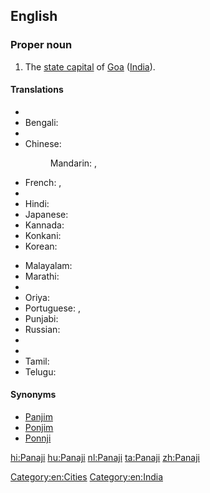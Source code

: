 ==English==
{{wikipedia}}

===Proper noun===
{{en-proper noun}}

# The [[state capital]] of [[Goa]] ([[India]]).

====Translations====
{{trans-top|capital of Goa, India}}
* {{trreq|as}}
* Bengali: {{t-|bn|পানাজি|sc=Beng}}
* {{trreq|hne}}
* Chinese:
*: Mandarin: {{t|cmn|帕納吉|sc=Hani}}, {{t|cmn|帕纳吉|tr=Pànàjí|sc=Hani}}
* French: {{t-|fr|Panaji|m}}, {{t-|fr|Panjim|m}}
* {{trreq|gu}}
* Hindi: {{t+|hi|पणजी|tr=paṇajī}}
* Japanese: {{t-|ja|パナジ|tr=Panaji}}
* Kannada: {{t-|kn|ಪಣಜಿ|sc=Knda}}
* Konkani: {{tø|kok|पणजी}}
* Korean: {{t-|ko|파나지|sc=Kore}}
{{trans-mid}}
* Malayalam: {{t-|ml|പനജി|sc=Mlym}}
* Marathi: {{t-|mr|पणजी|sc=Deva}}
* {{trreq|lus}}
* Oriya: {{t-|or|ପାଣାଜୀ|sc=Orya}}
* Portuguese: {{t-|pt|Pangim|m}}, {{t-|pt|Panaji|m}}
* Punjabi: {{t|pa|ਪਣਜੀ|f|tr=paṇajī|sc=Guru}}
* Russian: {{t-|ru|Панаджи|m|tr=Panadži}}
* {{trreq|sat}}
* {{trreq|sip}}
* Tamil: {{t-|ta|பணஜி|sc=Taml}}
* Telugu: {{t-|te|పనజీ|sc=Telu}}
{{trans-bottom}}

====Synonyms====
* [[Panjim]]
* [[Ponjim]]
* [[Ponnji]]

[[Category:en:Cities]]
[[Category:en:India]]

[[hi:Panaji]]
[[hu:Panaji]]
[[nl:Panaji]]
[[ta:Panaji]]
[[zh:Panaji]]